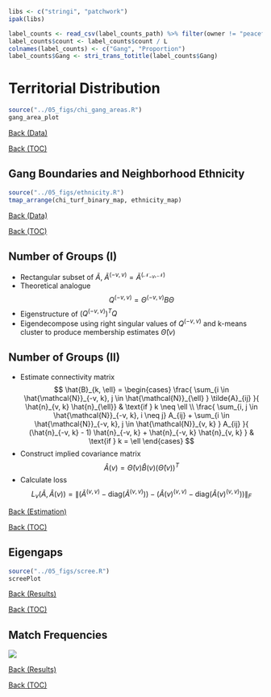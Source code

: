 ```r

libs <- c("stringi", "patchwork")
ipak(libs)

label_counts <- read_csv(label_counts_path) %>% filter(owner != "peaceful") %>% arrange(desc(count))
label_counts$count <- label_counts$count / L
colnames(label_counts) <- c("Gang", "Proportion")
label_counts$Gang <- stri_trans_totitle(label_counts$Gang)

```

# Territorial Distribution {id="turf_distribution"}

```r

source("../05_figs/chi_gang_areas.R")
gang_area_plot

``` 

<a href="#/data">Back (Data)</a>

<a href="#/toc">Back (TOC)</a>

## Gang Boundaries and Neighborhood Ethnicity {id="ethnicity"}

```r

source("../05_figs/ethnicity.R")
tmap_arrange(chi_turf_binary_map, ethnicity_map)

``` 

<a href="#/data">Back (Data)</a>

<a href="#/toc">Back (TOC)</a>

## Number of Groups (I) {id="chen"}

- Rectangular subset of $\tilde{A}$, $\tilde{A}^{(-v, v)} = \tilde{A}^{(\mathcal{N}_{-v}, \mathcal{N})}$
- Theoretical analogue
$$
Q^{(-v, v)} = \Theta^{(-v, v)} B \Theta
$$
- Eigenstructure of $\left( Q^{(-v, v)} \right)^T Q$
\begin{align*}
\left( Q^{(-v, v)} \right)^T Q &= \Theta B^T \left( \Theta^{(-v, v)} \right)^T \Theta^{(-v, v)} B \Theta^T \\
&= \Theta B^T \left( \Delta^{(-v, -v)} \right)^2 B \Theta^T .
\end{align*}
- Eigendecompose using right singular values of $Q^{(-v, v)}$ and k-means cluster to produce membership estimates $\hat{\Theta}(v)$

## Number of Groups (II)

- Estimate connectivity matrix
$$
\hat{B}_{k, \ell} = \begin{cases}
\frac{ \sum_{i \in \hat{\mathcal{N}}_{-v, k}, j \in \hat{\mathcal{N}}_{\ell} } \tilde{A}_{ij} }{ \hat{n}_{v, k} \hat{n}_{\ell}} & \text{if } k \neq \ell \\
\frac{ \sum_{i, j \in \hat{\mathcal{N}}_{-v, k}, i \neq j} A_{ij} + \sum_{i \in \hat{\mathcal{N}}_{-v, k}, j \in \hat{\mathcal{N}}_{v, k} } A_{ij} }{ (\hat{n}_{-v, k} - 1) \hat{n}_{-v, k} + \hat{n}_{-v, k} \hat{n}_{v, k} } & \text{if } k = \ell
\end{cases}
$$
- Construct implied covariance matrix 
$$
\hat{A}(v) = \hat{\Theta}(v) \hat{B}(v) \left( \hat{\Theta}(v) \right)^T
$$
- Calculate loss
$$
L_v(\tilde{A}, \hat{A}(v)) = \left\lVert \left( \tilde{A}^{(v,v)} - \text{diag}(\tilde{A}^{(v,v)}) \right) - \left( \hat{A}(v)^{(v,v)} - \text{diag}(\hat{A}(v)^{(v,v)}) \right) \right\rVert_F
$$

<a href="#/J_estimation">Back (Estimation)</a>

<a href="#/toc">Back (TOC)</a>

## Eigengaps {id="eigengaps"}

```r

source("../05_figs/scree.R")
screePlot

```

<a href="#/results">Back (Results)</a>

<a href="#/toc">Back (TOC)</a>

## Match Frequencies {id="cpd_match_table"}

![](05_figs/chicago/matched_gang_counts.png)

<a href="#/results">Back (Results)</a>

<a href="#/toc">Back (TOC)</a>
